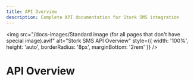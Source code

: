 ```yaml
---
title: API Overview
description: Complete API documentation for Stork SMS integration
---
```


<img
  src="/docs-images/Standard image (for all pages that don't have special image).avif"
  alt="Stork SMS API Overview"
  style={{ width: '100%', height: 'auto', borderRadius: '8px', marginBottom: '2rem' }}
/>

# API Overview


